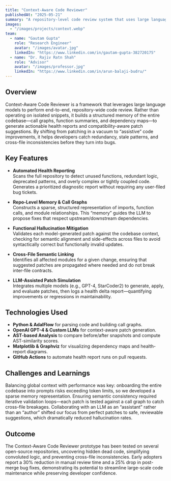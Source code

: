 ---
title: "Context-Aware Code Reviewer"
publishedAt: "2025-05-21"
summary: "A repository-level code review system that uses large language models to generate automated health reports, validate patches across files, and surface maintainability issues without manual bug reports."
images:
  - "/images/projects/context.webp"
team:
  - name: "Gautam Gupta"
    role: "Research Engineer"
    avatar: "/images/avatar.jpg"
    linkedIn: "https://www.linkedin.com/in/gautam-gupta-382720175"
  - name: "Dr. Rajiv Ratn Shah"
    role: "Advisor"
    avatar: "/images/professor.jpg"
    linkedIn: "https://www.linkedin.com/in/arun-balaji-budru/"
---

## Overview

Context-Aware Code Reviewer is a framework that leverages large language models to perform end-to-end, repository-wide code review. Rather than operating on isolated snippets, it builds a structured memory of the entire codebase—call graphs, function summaries, and dependency maps—to generate actionable health reports and compatibility-aware patch suggestions. By shifting from patching in a vacuum to “assistive” code improvements, it helps developers catch redundancy, stale patterns, and cross-file inconsistencies before they turn into bugs.

## Key Features

- **Automated Health Reporting**  
  Scans the full repository to detect unused functions, redundant logic, deprecated patterns, and overly complex or tightly coupled code. Generates a prioritized diagnostic report without requiring any user-filed bug tickets.

- **Repo-Level Memory & Call Graphs**  
  Constructs a sparse, structured representation of imports, function calls, and module relationships. This “memory” guides the LLM to propose fixes that respect upstream/downstream dependencies.

- **Functional Hallucination Mitigation**  
  Validates each model-generated patch against the codebase context, checking for semantic alignment and side-effects across files to avoid syntactically correct but functionally invalid updates.

- **Cross-File Semantic Linking**  
  Identifies all affected modules for a given change, ensuring that suggested patches are propagated where needed and do not break inter-file contracts.

- **LLM-Assisted Patch Simulation**  
  Integrates multiple models (e.g., GPT-4, StarCoder2) to generate, apply, and evaluate patches, then logs a health delta report—quantifying improvements or regressions in maintainability.

## Technologies Used

- **Python & AdalFlow** for parsing code and building call graphs.  
- **OpenAI GPT-4 & Custom LLMs** for context-aware patch generation.  
- **AST-based Analysis** to compare before/after snapshots and compute AST-similarity scores.  
- **Matplotlib & Graphviz** for visualizing dependency maps and health-report diagrams.  
- **GitHub Actions** to automate health report runs on pull requests.

## Challenges and Learnings

Balancing global context with performance was key: onboarding the entire codebase into prompts risks exceeding token limits, so we developed a sparse memory representation. Ensuring semantic consistency required iterative validation loops—each patch is tested against a call graph to catch cross-file breakages. Collaborating with an LLM as an “assistant” rather than an “author” shifted our focus from perfect patches to safe, reviewable suggestions, which dramatically reduced hallucination rates.

## Outcome

The Context-Aware Code Reviewer prototype has been tested on several open-source repositories, uncovering hidden dead code, simplifying convoluted logic, and preventing cross-file inconsistencies. Early adopters report a 30% reduction in manual review time and a 25% drop in post-merge bug fixes, demonstrating its potential to streamline large-scale code maintenance while preserving developer confidence.

